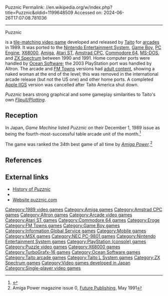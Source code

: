Puzznic
Permalink: //en.wikipedia.org/w/index.php?title=Puzznic&oldid=1199648509
Accessed on: 2024-06-26T17:07:08.781036



------
Puzznic
{{Short description|1989 video game}}
{{More citations needed|date=September 2012}}
{{Infobox video game
|title = Puzznic
|image = Puzznic Cover.jpg
|caption = Cover art
|developer = {{collapsible list
 | title = [[Taito]]
 | [[Taito]] <br> Animation 20 (JP Arcade/FM Towns)<br>ZX Games (Windows)
 }}
|publisher = {{collapsible list
 | title = Taito
 | Taito <br> [[Ocean Software]] <br> Altron <br> Ving Games
 }}
|engine = 
|platforms =[[Arcade video game|Arcade]], [[Amiga]], [[Amstrad CPC]], [[Atari ST]], [[Commodore 64]], [[Game Boy]], [[PC-98]], [[Nintendo Entertainment System|NES]], [[PC Engine]], [[ZX Spectrum]], [[PlayStation (console)|PlayStation]], [[X68000]], [[FM Towns]]
|released = {{collapsible list
 | title = October 1989
 | '''Arcade''' {{vgrelease|JP|October 1989<ref>{{cite web |title=Puzznic |url=https://mediaarts-db.bunka.go.jp/id/M731786 |website=Media Arts Database |publisher=[[Agency for Cultural Affairs]] |language=ja |access-date=21 September 2021}}</ref>|WW|Late 1989}} '''Amiga, C64, Amstrad, MSX, Atari ST, Spectrum'''<br />{{vgrelease|EU|1990}}'''FM Towns'''<br />{{vgrelease|JP|1990}}'''Game Boy'''<br />{{vgrelease|JP|1990}}'''NEC PC-98'''<br />{{vgrelease|JP|1990}}'''PC Engine'''<br />{{vgrelease|JP|1990}}'''X68000'''<br />{{vgrelease|JP|1990}}'''NES'''<br />{{vgrelease|NA|1990|EU|1991|JP|1991}}'''MS-DOS'''<br />{{vgrelease|NA|1990}}<ref>{{cite web|url=https://www.newspapers.com/article/merced-sun-star/126501922/Newspapers.com|archiveurl=https://web.archive.org/web/20230618111732/https://www.newspapers.com/article/merced-sun-star/126501922/Newspapers.com|title=Taito unveils new products|newspaper=[[Merced Sun-Star]]|page=23|archivedate=June 18, 2023|date=June 7, 1990|accessdate=June 16, 2023|via=[[Newspapers.com]]}}</ref>'''PlayStation'''<br />{{vgrelease|JP|March 22, 2001|EU|February 27, 2003|NA|May 12, 2003}}
 }}
|genre = [[Puzzle video game|Puzzle]]
|modes = [[Single-player]]
|arcade system = [[Taito L System]]
}}

{{nihongo|'''''Puzznic'''''|パズニック|Pazunikku}} is a [[tile-matching video game]] developed and released by [[Taito]] for [[arcade video game|arcades]] in 1989. It was ported to the [[Nintendo Entertainment System]], [[Game Boy]], [[PC Engine]], [[X68000]], [[Amiga]], [[Atari ST]], [[Amstrad CPC]], [[Commodore 64]], [[MS-DOS]], and [[ZX Spectrum]] between 1990 and 1991. Home computer ports were handled by [[Ocean Software]]; the 2003 PlayStation port was handled by Altron. The arcade and [[FM Towns]] versions had [[Eroge|adult content]], showing a naked woman at the end of the level; this was removed in the international arcade release (but not the US one) and other home ports. A completed [[Apple IIGS]] version was cancelled after Taito America shut down.

''Puzznic'' bears strong graphical and some gameplay similarities to Taito's own ''[[Plotting (video game)|Flipull/Plotting]]''.

==Reception==
{{Video game reviews
| rev1 = ''[[The One (magazine)|The One]]''
| rev1Score = 88%<ref name=the_one>{{cite web |url= https://archive.org/details/theone-magazine-26 |title= Puzznic |type= journal |date= November 1990 |publisher= EMAP |pages = 108 |language=en}}</ref>
}}

In Japan, ''Game Machine'' listed ''Puzznic'' on their December 1, 1989 issue as being the fourth-most-successful table arcade unit of the month.<ref>{{cite magazine|title=Game Machine's Best Hit Games 25 - テーブル型TVゲーム機 (Table Videos)|magazine=[[:ja:ゲームマシン|Game Machine]]|issue=369|publisher=[[:ja:アミューズメント通信社|Amusement Press, Inc.]]|date=1 December 1989|page=29|lang=ja}}</ref>

The game was ranked the 34th best game of all time by ''[[Amiga Power]]''.<ref>Amiga Power magazine issue 0, [[Future plc|Future Publishing]], May 1991</ref>

==References==
{{Reflist}}

==External links==
* [http://www.puzztrix.de/puzznicstory.shtml History of ''Puzznic'']
* {{WoS game|id=0003947}}
* [http://www.puzznic.com Website puzznic.com]

{{Authority control}}

[[Category:1989 video games]]
[[Category:Amiga games]]
[[Category:Amstrad CPC games]]
[[Category:Altron games]]
[[Category:Arcade video games]]
[[Category:Atari ST games]]
[[Category:Commodore 64 games]]
[[Category:Eroge]]
[[Category:FM Towns games]]
[[Category:Game Boy games]]
[[Category:Information Global Service games]]
[[Category:Mobile games]]
[[Category:MSX games]]
[[Category:NEC PC-9801 games]]
[[Category:Nintendo Entertainment System games]]
[[Category:PlayStation (console) games]]
[[Category:Puzzle video games]]
[[Category:X68000 games]]
[[Category:TurboGrafx-16 games]]
[[Category:Ocean Software games]]
[[Category:Taito arcade games]]
[[Category:Taito L System games]]
[[Category:ZX Spectrum games]]
[[Category:Video games developed in Japan]]
[[Category:Single-player video games]]

{{Taito-videogame-stub}}
{{strategy-videogame-stub}}